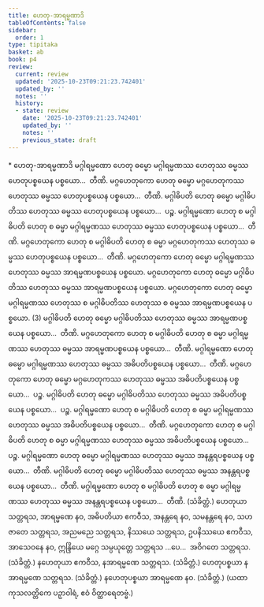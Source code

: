 ```yaml
---
title: ဟေတု-အာရမ္မဏာဒိ
tableOfContents: false
sidebar:
  order: 1
type: tipitaka
basket: ab
book: p4
review:
  current: review
  updated: '2025-10-23T09:21:23.742401'
  updated_by: ''
  notes: ''
  history:
  - state: review
    date: '2025-10-23T09:21:23.742401'
    updated_by: ''
    notes: ''
    previous_state: draft
---
```



<ReviewStatus review={frontmatter.review} showDetails={true} />

<HypothesisAnnotation frontmatter={frontmatter} />

<DynamicBreadcrumb />

<Paragraph type="center" book="p4">
* ဟေတု-အာရမ္မဏာဒိ
</Paragraph>

<Division number="194" book="p4" e="ch" v="39" p="535">

<Paragraph number="726" book="p4">
မဂ္ဂါရမ္မဏော ဟေတု ဓမ္မော မဂ္ဂါရမ္မဏဿ ဟေတုဿ ဓမ္မဿ ဟေတုပစ္စယေန ပစ္စယော…  တီဏိ.
</Paragraph>

<Paragraph number="727" book="p4">
မဂ္ဂဟေတုကော ဟေတု ဓမ္မော မဂ္ဂဟေတုကဿ ဟေတုဿ ဓမ္မဿ ဟေတုပစ္စယေန ပစ္စယော…  တီဏိ.
</Paragraph>

<Paragraph number="728" book="p4">
မဂ္ဂါဓိပတိ ဟေတု ဓမ္မော မဂ္ဂါဓိပတိဿ ဟေတုဿ ဓမ္မဿ ဟေတုပစ္စယေန ပစ္စယော…  ပဉ္စ.
</Paragraph>

<Paragraph number="729" book="p4">
မဂ္ဂါရမ္မဏော ဟေတု စ မဂ္ဂါဓိပတိ ဟေတု စ ဓမ္မာ မဂ္ဂါရမ္မဏဿ ဟေတုဿ ဓမ္မဿ ဟေတုပစ္စယေန ပစ္စယော…  တီဏိ.
</Paragraph>

<Paragraph number="730" book="p4">
မဂ္ဂဟေတုကော ဟေတု စ မဂ္ဂါဓိပတိ ဟေတု စ ဓမ္မာ မဂ္ဂဟေတုကဿ ဟေတုဿ ဓမ္မဿ ဟေတုပစ္စယေန ပစ္စယော…  တီဏိ.
</Paragraph>

<Paragraph number="731" book="p4">
မဂ္ဂဟေတုကော ဟေတု ဓမ္မော မဂ္ဂါရမ္မဏဿ ဟေတုဿ ဓမ္မဿ အာရမ္မဏပစ္စယေန ပစ္စယော. မဂ္ဂဟေတုကော ဟေတု ဓမ္မော မဂ္ဂါဓိပတိဿ ဟေတုဿ ဓမ္မဿ အာရမ္မဏပစ္စယေန ပစ္စယော. မဂ္ဂဟေတုကော ဟေတု ဓမ္မော မဂ္ဂါရမ္မဏဿ ဟေတုဿ စ မဂ္ဂါဓိပတိဿ ဟေတုဿ စ ဓမ္မဿ အာရမ္မဏပစ္စယေန ပစ္စယော. (3)
</Paragraph>

<Paragraph number="732" book="p4">
မဂ္ဂါဓိပတိ ဟေတု ဓမ္မော မဂ္ဂါဓိပတိဿ ဟေတုဿ ဓမ္မဿ အာရမ္မဏပစ္စယေန ပစ္စယော…  တီဏိ.
</Paragraph>

<Paragraph number="733" book="p4">
မဂ္ဂဟေတုကော ဟေတု စ မဂ္ဂါဓိပတိ ဟေတု စ ဓမ္မာ မဂ္ဂါရမ္မဏဿ ဟေတုဿ ဓမ္မဿ အာရမ္မဏပစ္စယေန ပစ္စယော…  တီဏိ.
</Paragraph>

</Division>
<Division number="195" book="p4" e="ch" v="39" p="536">

<Paragraph number="734" book="p4">
မဂ္ဂါရမ္မဏော ဟေတု ဓမ္မော မဂ္ဂါရမ္မဏဿ ဟေတုဿ ဓမ္မဿ အဓိပတိပစ္စယေန ပစ္စယော…  တီဏိ.
</Paragraph>

<Paragraph number="735" book="p4">
မဂ္ဂဟေတုကော ဟေတု ဓမ္မော မဂ္ဂဟေတုကဿ ဟေတုဿ ဓမ္မဿ အဓိပတိပစ္စယေန ပစ္စယော…  ပဉ္စ.
</Paragraph>

<Paragraph number="736" book="p4">
မဂ္ဂါဓိပတိ ဟေတု ဓမ္မော မဂ္ဂါဓိပတိဿ ဟေတုဿ ဓမ္မဿ အဓိပတိပစ္စယေန ပစ္စယော…  ပဉ္စ.
</Paragraph>

<Paragraph number="737" book="p4">
မဂ္ဂါရမ္မဏော ဟေတု စ မဂ္ဂါဓိပတိ ဟေတု စ ဓမ္မာ မဂ္ဂါရမ္မဏဿ ဟေတုဿ ဓမ္မဿ အဓိပတိပစ္စယေန ပစ္စယော…  တီဏိ.
</Paragraph>

<Paragraph number="738" book="p4">
မဂ္ဂဟေတုကော ဟေတု စ မဂ္ဂါဓိပတိ ဟေတု စ ဓမ္မာ မဂ္ဂါရမ္မဏဿ ဟေတုဿ ဓမ္မဿ အဓိပတိပစ္စယေန ပစ္စယော…  ပဉ္စ.
</Paragraph>

<Paragraph number="739" book="p4">
မဂ္ဂါရမ္မဏော ဟေတု ဓမ္မော မဂ္ဂါရမ္မဏဿ ဟေတုဿ ဓမ္မဿ အနန္တရပစ္စယေန ပစ္စယော…  တီဏိ.
</Paragraph>

<Paragraph number="740" book="p4">
မဂ္ဂါဓိပတိ ဟေတု ဓမ္မော မဂ္ဂါဓိပတိဿ ဟေတုဿ ဓမ္မဿ အနန္တရပစ္စယေန ပစ္စယော…  တီဏိ.
</Paragraph>

<Paragraph number="741" book="p4">
မဂ္ဂါရမ္မဏော ဟေတု စ မဂ္ဂါဓိပတိ ဟေတု စ ဓမ္မာ မဂ္ဂါရမ္မဏဿ ဟေတုဿ ဓမ္မဿ အနန္တရပစ္စယေန ပစ္စယော…  တီဏိ. (သံခိတ္တံ.)
</Paragraph>

</Division>
<Division number="196" book="p4" e="ch" v="39" p="536">

<Paragraph number="742" book="p4">
ဟေတုယာ သတ္တရသ, အာရမ္မဏေ နဝ, အဓိပတိယာ ဧကဝီသ, အနန္တရေ နဝ, သမနန္တရေ နဝ, သဟဇာတေ သတ္တရသ, အညမညေ သတ္တရသ, နိဿယေ သတ္တရသ, ဥပနိဿယေ ဧကဝီသ, အာသေဝနေ နဝ, ဣန္ဒြိယေ မဂ္ဂေ သမ္ပယုတ္တေ သတ္တရသ …ပေ…  အဝိဂတေ သတ္တရသ. (သံခိတ္တံ.)
</Paragraph>

<Paragraph number="743" book="p4">
နဟေတုယာ ဧကဝီသ, နအာရမ္မဏေ သတ္တရသ. (သံခိတ္တံ.)
</Paragraph>

<Paragraph number="744" book="p4">
ဟေတုပစ္စယာ နအာရမ္မဏေ သတ္တရသ. (သံခိတ္တံ.)
</Paragraph>

<Paragraph number="745" book="p4">
နဟေတုပစ္စယာ အာရမ္မဏေ နဝ. (သံခိတ္တံ.)
</Paragraph>

<Paragraph number="746" book="p4">
(ယထာ ကုသလတ္တိကေ ပဉှာဝါရံ, ဧဝံ ဝိတ္ထာရေတဗ္ဗံ.)
</Paragraph>
</Division>